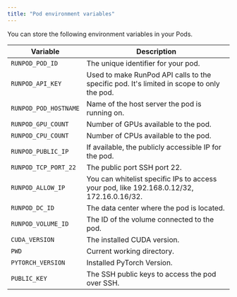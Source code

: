```yaml
---
title: "Pod environment variables"
---
```


You can store the following environment variables in your Pods.

| Variable              | Description                                                                               |
| --------------------- | ----------------------------------------------------------------------------------------- |
| `RUNPOD_POD_ID`       | The unique identifier for your pod.                                                       |
| `RUNPOD_API_KEY`      | Used to make RunPod API calls to the specific pod. It's limited in scope to only the pod. |
| `RUNPOD_POD_HOSTNAME` | Name of the host server the pod is running on.                                            |
| `RUNPOD_GPU_COUNT`    | Number of GPUs available to the pod.                                                      |
| `RUNPOD_CPU_COUNT`    | Number of CPUs available to the pod.                                                      |
| `RUNPOD_PUBLIC_IP`    | If available, the publicly accessible IP for the pod.                                     |
| `RUNPOD_TCP_PORT_22`  | The public port SSH port 22.                                                              |
| `RUNPOD_ALLOW_IP`     | You can whitelist specific IPs to access your pod, like 192.168.0.12/32, 172.16.0.16/32.  |
| `RUNPOD_DC_ID`        | The data center where the pod is located.                                                 |
| `RUNPOD_VOLUME_ID`    | The ID of the volume connected to the pod.                                                |
| `CUDA_VERSION`        | The installed CUDA version.                                                               |
| `PWD`                 | Current working directory.                                                                |
| `PYTORCH_VERSION`     | Installed PyTorch Version.                                                                |
| `PUBLIC_KEY`          | The SSH public keys to access the pod over SSH.                                           |
